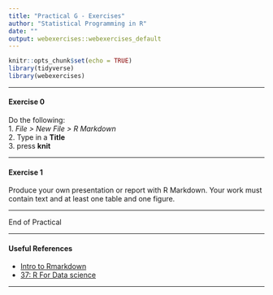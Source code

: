 ```yaml
---
title: "Practical G - Exercises"
author: "Statistical Programming in R"
date: ""
output: webexercises::webexercises_default
---
```



```r
knitr::opts_chunk$set(echo = TRUE)
library(tidyverse)
library(webexercises)
```

---

#### Exercise 0


Do the following:  
1. *File > New File > R Markdown*  
2. Type in a **Title**  
3. press **knit**

---

#### Exercise 1


Produce your own presentation or report with R Markdown. Your work must contain text and at least one table and one figure. 


---

End of Practical

---

#### Useful References

- [Intro to Rmarkdown](https://rmarkdown.rstudio.com/articles_intro.html)
- [37: R For Data science](https://r4ds.had.co.nz/r-markdown.html)


---


